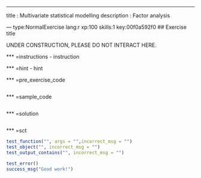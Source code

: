 ---
title       : Multivariate statistical modelling
description : Factor analysis

--- type:NormalExercise lang:r xp:100 skills:1 key:00f0a592f0
## Exercise title

UNDER CONSTRUCTION, PLEASE DO NOT INTERACT HERE.

*** =instructions
- instruction

*** =hint
- hint

*** =pre_exercise_code
```r

```

*** =sample_code
```r

```

*** =solution
```r

```

*** =sct
```r

test_function("", args = "",incorrect_msg = "")
test_object("", incorrect_msg = "")
test_output_contains("", incorrect_msg = "")

test_error()
success_msg("Good work!")
```
